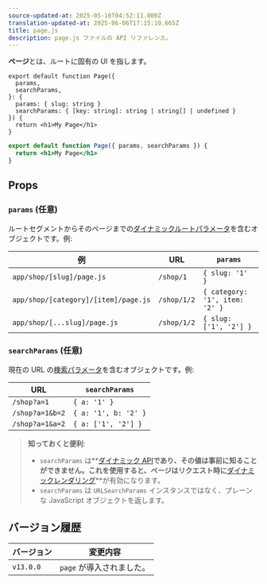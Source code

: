 ```yaml
---
source-updated-at: 2025-05-16T04:52:11.000Z
translation-updated-at: 2025-06-06T17:15:10.665Z
title: page.js
description: page.js ファイルの API リファレンス。
---
```


**ページ**とは、ルートに固有の UI を指します。

```tsx filename="app/blog/[slug]/page.tsx" switcher
export default function Page({
  params,
  searchParams,
}: {
  params: { slug: string }
  searchParams: { [key: string]: string | string[] | undefined }
}) {
  return <h1>My Page</h1>
}
```

```jsx filename="app/blog/[slug]/page.js" switcher
export default function Page({ params, searchParams }) {
  return <h1>My Page</h1>
}
```

## Props

### `params` (任意)

ルートセグメントからそのページまでの[ダイナミックルートパラメータ](/docs/app/building-your-application/routing/dynamic-routes)を含むオブジェクトです。例:

| 例                                   | URL         | `params`                       |
| ------------------------------------ | ----------- | ------------------------------ |
| `app/shop/[slug]/page.js`            | `/shop/1`   | `{ slug: '1' }`                |
| `app/shop/[category]/[item]/page.js` | `/shop/1/2` | `{ category: '1', item: '2' }` |
| `app/shop/[...slug]/page.js`         | `/shop/1/2` | `{ slug: ['1', '2'] }`         |

### `searchParams` (任意)

現在の URL の[検索パラメータ](https://developer.mozilla.org/docs/Learn/Common_questions/What_is_a_URL#parameters)を含むオブジェクトです。例:

| URL             | `searchParams`       |
| --------------- | -------------------- |
| `/shop?a=1`     | `{ a: '1' }`         |
| `/shop?a=1&b=2` | `{ a: '1', b: '2' }` |
| `/shop?a=1&a=2` | `{ a: ['1', '2'] }`  |

> **知っておくと便利**:
>
> - `searchParams` は**[ダイナミック API](/docs/app/building-your-application/rendering/server-components#server-rendering-strategies#dynamic-functions)**であり、その値は事前に知ることができません。これを使用すると、ページはリクエスト時に**[ダイナミックレンダリング](/docs/app/building-your-application/rendering/server-components#dynamic-rendering)**が有効になります。
> - `searchParams` は `URLSearchParams` インスタンスではなく、プレーンな JavaScript オブジェクトを返します。

## バージョン履歴

| バージョン   | 変更内容            |
| --------- | ------------------ |
| `v13.0.0` | `page` が導入されました。 |